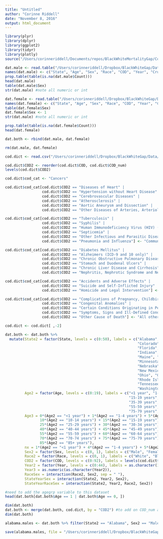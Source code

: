 ```yaml
---
title: "Untitled"
author: "Corinne Riddell"
date: "November 8, 2016"
output: html_document
---
```


```r
library(plyr)
library(dplyr)
library(ggplot2)
library(tidyr)
library(plotly)
source("/Users/corinneriddell/Documents/repos/BlackWhiteMortalityGap/Code/life_expectancy_functions.R")
```

```r
dat.male <- read.table("/Users/corinneriddell/Dropbox/BlackWhiteGap/Data/males_export.txt", header = T, sep="\t", na.strings = " ")
names(dat.male) <- c("State", "Age", "Sex", "Race", "COD", "Year", "Crude_Rate", "Count", "Population")
prop.table(table(is.na(dat.male$Count)))
head(dat.male)
table(dat.male$Sex)
str(dat.male) #note all numeric or int

dat.female <- read.table("/Users/corinneriddell/Dropbox/BlackWhiteGap/Data/female_export.txt", header = T, sep="\t", na.strings = " ")
names(dat.female) <- c("State", "Age", "Sex", "Race", "COD", "Year", "Crude_Rate", "Count", "Population")
table(dat.female$Sex)
dat.female$Sex <- 1
str(dat.male) #note all numeric or int

prop.table(table(is.na(dat.female$Count)))
head(dat.female)

dat.both <- rbind(dat.male, dat.female)

rm(dat.male, dat.female)
```

```r
cod.dict <- read.csv("/Users/corinneriddell/Dropbox/BlackWhiteGap/Data/COD_dictionary.csv")

cod.dict$COD2 <- reorder(cod.dict$COD, cod.dict$COD_num)
levels(cod.dict$COD2)

cod.dict$cod_cat <- "Cancers"

cod.dict$cod_cat[cod.dict$COD2 == "Diseases of Heart" | 
                 cod.dict$COD2 == "Hypertension without Heart Disease" |
                 cod.dict$COD2 == "Cerebrovascular Diseases" |  
                 cod.dict$COD2 == "Atherosclerosis" |  
                 cod.dict$COD2 == "Aortic Aneurysm and Dissection" | 
                 cod.dict$COD2 == "Other Diseases of Arteries, Arterioles, Capillaries"] <- "Cardiovascular"

cod.dict$cod_cat[cod.dict$COD2 == "Tuberculosis" | 
                 cod.dict$COD2 == "Syphilis" |
                 cod.dict$COD2 == "Human Immunodeficiency Virus (HIV) (1987+)" |  
                 cod.dict$COD2 == "Septicemia" |  
                 cod.dict$COD2 == "Other Infectious and Parasitic Diseases" | 
                 cod.dict$COD2 == "Pneumonia and Influenza"] <- "Communicable"

cod.dict$cod_cat[cod.dict$COD2 == "Diabetes Mellitus" | 
                 cod.dict$COD2 == "Alzheimers (ICD-9 and 10 only)" |
                 cod.dict$COD2 == "Chronic Obstructive Pulmonary Disease and Allied Cond" |  
                 cod.dict$COD2 == "Stomach and Duodenal Ulcers" |  
                 cod.dict$COD2 == "Chronic Liver Disease and Cirrhosis" | 
                 cod.dict$COD2 == "Nephritis, Nephrotic Syndrome and Nephrosis"] <- "Non-communicable" 

cod.dict$cod_cat[cod.dict$COD2 == "Accidents and Adverse Effects" | 
                 cod.dict$COD2 == "Suicide and Self-Inflicted Injury" |
                 cod.dict$COD2 == "Homicide and Legal Intervention"] <- "Injuries" 

cod.dict$cod_cat[cod.dict$COD2 == "Complications of Pregnancy, Childbirth, Puerperium" | 
                 cod.dict$COD2 == "Congenital Anomalies" |
                 cod.dict$COD2 == "Certain Conditions Originating in Perinatal Period" |  
                 cod.dict$COD2 == "Symptoms, Signs and Ill-Defined Conditions" |  
                 cod.dict$COD2 == "Other Cause of Death"] <- "All other causes" 

cod.dict <- cod.dict[ ,-2]
```


```r
dat.both <- dat.both %>%
  mutate(State2 = factor(State, levels = c(0:50), labels = c("Alabama", "Alaska", "Arizona", "Arkansas","California",
                                                             "Colorado", "Connecticut", "Delaware", "Washington DC",
                                                             "Florida", "Georgia", "Hawaii","Idaho", "Illinois", 
                                                             "Indiana","Iowa", "Kansas", "Kentucky", "Louisiana", 
                                                             "Maine", "Maryland", "Massachusetts", "Michigan", 
                                                             "Minnesota", "Mississippi","Missouri", "Montana", 
                                                             "Nebraska", "Nevada", "New Hampshire", "New Jersey",
                                                             "New Mexico", "New York","North Carolina","North Dakota",
                                                             "Ohio", "Oklahoma","Oregon", "Pennsylvania", 
                                                             "Rhode Island", "South Carolina", "South Dakota", 
                                                             "Tennessee", "Texas", "Utah", "Vermont", "Virginia",
                                                             "Washington", "West Virginia", "Wisconsin", "Wyoming")), 
         Age2 = factor(Age, levels = c(0:19), labels = c("<1 year", "1-4 years", "5-9 years", "10-14 years", 
                                                         "15-19 years", "20-24 years", "25-29 years", "30-34 years",
                                                         "35-39 years", "40-44 years", "45-49 years", "50-54 years", 
                                                         "55-59 years", "60-64 years", "65-69 years", "70-74 years", 
                                                         "75-79 years", "80-84 years","85+ years", "Unknown"), ordered = T),
         Age3 = 0*(Age2 == "<1 year") + 1*(Age2 == "1-4 years") + 5*(Age2 == "5-9 years") +
                10*(Age2 == "10-14 years") + 15*(Age2 == "15-19 years") + 20*(Age2 == "20-24 years") + 
                25*(Age2 == "25-29 years") + 30*(Age2 == "30-34 years") + 35*(Age2 == "35-39 years") +
                40*(Age2 == "40-44 years") + 45*(Age2 == "45-49 years") + 50*(Age2 == "50-54 years") + 
                55*(Age2 == "55-59 years") + 60*(Age2 == "60-64 years") + 65*(Age2 == "65-69 years") +   
                70*(Age2 == "70-74 years") + 75*(Age2 == "75-79 years") + 80*(Age2 == "80-84 years") + 
                85*(Age2 == "85+ years"),
         nx = 1*(Age2 == "<1 year") + 4*(Age2 == "1-4 years") + 5*(Age2 != "<1 year" & Age2 != "1-4 years"),
         Sex2 = factor(Sex, levels = c(0, 1), labels = c("Male", "Female")),
         Race2 = factor(Race, levels = c(0, 1), labels = c("White", "Black")),
         COD2 = factor(COD, levels = c(0:92), labels = levels(cod.dict$COD2)), 
         Year2 = factor(Year, levels = c(0:44), labels = as.character(1969:2013)),
         Year3 = as.numeric(as.character(Year2)),
         RaceSex = interaction(Race2, Sex2, sep = " "),
         StateYearSex = interaction(State2, Year2, Sex2),
         StateYearRaceSex = interaction(State2, Year2, Race2, Sex2))

#need to add the agegrp variable to this dataset
head(dat.both[dat.both$Age == 1 | dat.both$Age == 0, ])

dim(dat.both)
dat.both <- merge(dat.both, cod.dict, by = "COD2") #to add on COD_num and cod_cat
dim(dat.both)
```

```r
alabama.males <- dat.both %>% filter(State2 == "Alabama", Sex2 == "Male")

save(alabama.males, file = "/Users/corinneriddell/Dropbox/BlackWhiteGap/Data/alabama_males_granular.Rdata")
```

